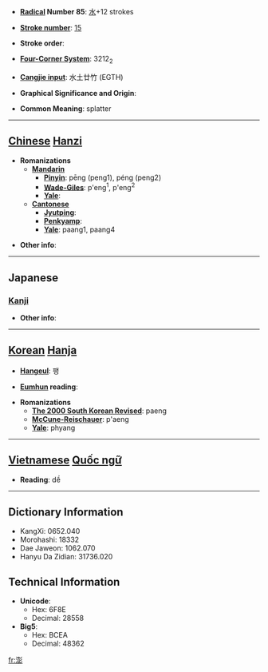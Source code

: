 * '''[[Wiktionary:Chinese radical index| Radical]] Number 85''': [[Wiktionary:Chinese radical index 水|水]]+12 strokes

* '''[[Wiktionary:Chinese total strokes index|Stroke number]]''': [[Wiktionary:Chinese total strokes index 15|15]]

* '''Stroke order''': 

* '''[[Wiktionary:Chinese four corner index|Four-Corner System]]''': 3212<sub>2</sub>

* '''[[Wiktionary:Chinese Cangjie index|Cangjie input]]''': 水土廿竹 (EGTH)

* '''Graphical Significance and Origin''': 

* '''Common Meaning''': splatter

----

== [[Chinese]] [[Hanzi]] ==

* '''Romanizations'''
** '''[[Mandarin]]'''
*** '''[[Pinyin]]''': pēng (peng1), péng (peng2)
*** '''[[Wade-Giles]]''': p'eng<sup>1</sup>, p'eng<sup>2</sup>
*** '''[[Yale]]''': 
** '''[[Cantonese]]'''
*** '''[[Jyutping]]''':
*** '''[[Penkyamp]]''': 
*** '''[[Yale]]''': paang1, paang4

* '''Other info''': 

----

==Japanese==
===[[Kanji]]===
{{kanji|on readings=[[ほう]] (hō)
|kun readings=
}}

* '''Other info''':  

----

== [[Korean]] [[Hanja]] ==

* '''[[Hangeul]]''': 팽

* '''[[Eumhun]] reading''': 

* '''Romanizations'''
** '''[[The 2000 South Korean Revised Romanization|The 2000 South Korean Revised]]''': paeng
** '''[[McCune-Reischauer]]''': p'aeng
** '''[[Yale]]''': phyang


----

== [[Vietnamese]] [[Quốc ngữ]] ==

* '''Reading''': dề

----

== Dictionary Information ==

* KangXi: 0652.040
* Morohashi: 18332
* Dae Jaweon: 1062.070
* Hanyu Da Zidian: 31736.020

== Technical Information ==

* '''Unicode''':
** Hex: 6F8E
** Decimal: 28558
* '''Big5''':
** Hex: BCEA
** Decimal: 48362

[[fr:澎]]